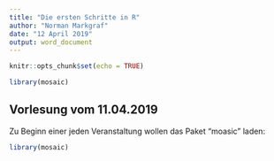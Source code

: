 ```yaml
---
title: "Die ersten Schritte in R"
author: "Norman Markgraf"
date: "12 April 2019"
output: word_document
---
```


```r
knitr::opts_chunk$set(echo = TRUE)

library(mosaic)

```

## Vorlesung vom 11.04.2019

Zu Beginn einer jeden Veranstaltung wollen das Paket "moasic" laden:

```r
library(mosaic)
```

